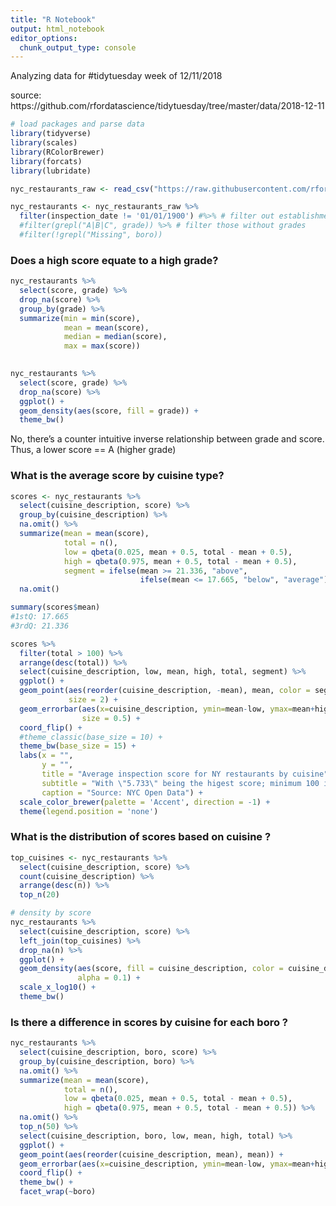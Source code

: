 ```yaml
---
title: "R Notebook"
output: html_notebook
editor_options: 
  chunk_output_type: console
---
```


Analyzing data for #tidytuesday week of 12/11/2018

source: https://github.com/rfordatascience/tidytuesday/tree/master/data/2018-12-11

```r
# load packages and parse data
library(tidyverse)
library(scales)
library(RColorBrewer)
library(forcats)
library(lubridate)

nyc_restaurants_raw <- read_csv("https://raw.githubusercontent.com/rfordatascience/tidytuesday/master/data/2018-12-11/nyc_restaurants.csv")

nyc_restaurants <- nyc_restaurants_raw %>%
  filter(inspection_date != '01/01/1900') #%>% # filter out establishments which have not been inspected yet
  #filter(grepl("A|B|C", grade)) %>% # filter those without grades
  #filter(!grepl("Missing", boro))
```


### Does a high score equate to a high grade?
```r
nyc_restaurants %>%
  select(score, grade) %>%
  drop_na(score) %>%
  group_by(grade) %>%
  summarize(min = min(score),
            mean = mean(score),
            median = median(score),
            max = max(score))
   

nyc_restaurants %>%
  select(score, grade) %>%
  drop_na(score) %>%
  ggplot() + 
  geom_density(aes(score, fill = grade)) +
  theme_bw()

```

No, there's a counter intuitive inverse relationship between grade and score. Thus, a lower score == A (higher grade)



### What is the average score by cuisine type?
```r
scores <- nyc_restaurants %>%
  select(cuisine_description, score) %>%
  group_by(cuisine_description) %>%
  na.omit() %>%
  summarize(mean = mean(score),
            total = n(),
            low = qbeta(0.025, mean + 0.5, total - mean + 0.5),
            high = qbeta(0.975, mean + 0.5, total - mean + 0.5),
            segment = ifelse(mean >= 21.336, "above", 
                             ifelse(mean <= 17.665, "below", "average"))) %>%
  na.omit()

summary(scores$mean)
#1stQ: 17.665
#3rdQ: 21.336

scores %>%
  filter(total > 100) %>%
  arrange(desc(total)) %>%
  select(cuisine_description, low, mean, high, total, segment) %>% 
  ggplot() +
  geom_point(aes(reorder(cuisine_description, -mean), mean, color = segment),
             size = 2) + 
  geom_errorbar(aes(x=cuisine_description, ymin=mean-low, ymax=mean+high, color = segment),
                size = 0.5) +
  coord_flip() +
  #theme_classic(base_size = 10) +
  theme_bw(base_size = 15) +
  labs(x = "",
       y = "",
       title = "Average inspection score for NY restaurants by cuisine",
       subtitle = "With \"5.733\" being the higest score; minimum 100 inspections per cruisine type",
       caption = "Source: NYC Open Data") + 
  scale_color_brewer(palette = 'Accent', direction = -1) +
  theme(legend.position = 'none')

```




### What is the distribution of scores based on cuisine ?
```r
top_cuisines <- nyc_restaurants %>%
  select(cuisine_description, score) %>%
  count(cuisine_description) %>%
  arrange(desc(n)) %>%
  top_n(20)

# density by score
nyc_restaurants %>%
  select(cuisine_description, score) %>% 
  left_join(top_cuisines) %>% 
  drop_na(n) %>%
  ggplot() + 
  geom_density(aes(score, fill = cuisine_description, color = cuisine_description), 
               alpha = 0.1) +
  scale_x_log10() +
  theme_bw()

```




### Is there a difference in scores by cuisine for each boro ?
```r
nyc_restaurants %>%
  select(cuisine_description, boro, score) %>%
  group_by(cuisine_description, boro) %>%
  na.omit() %>%
  summarize(mean = mean(score),
            total = n(),
            low = qbeta(0.025, mean + 0.5, total - mean + 0.5),
            high = qbeta(0.975, mean + 0.5, total - mean + 0.5)) %>%
  na.omit() %>% 
  top_n(50) %>% 
  select(cuisine_description, boro, low, mean, high, total) %>% 
  ggplot() +
  geom_point(aes(reorder(cuisine_description, mean), mean)) + 
  geom_errorbar(aes(x=cuisine_description, ymin=mean-low, ymax=mean+high)) +
  coord_flip() +
  theme_bw() +
  facet_wrap(~boro)

```

